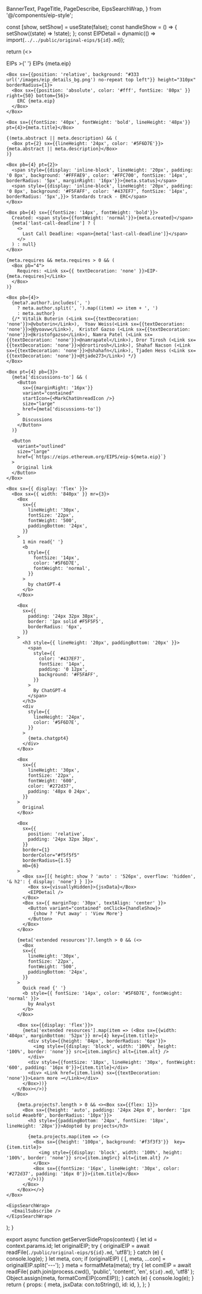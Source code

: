   BannerText,
  PageTitle,
  PageDescribe,
  EipsSearchWrap,
} from '@/components/eip-style';

  const [show, setShow] = useState(false);
  const handleShow = () => {
    setShow((state) => !state);
  };
  const EIPDetail = dynamic(() => import(`../../public/original-eips/${id}.md`));

return (<>

  <Head>
    <title>{meta.title}</title>
     <meta property="og:title" content={meta.title} key="title" />
     <meta property="og:description" content={meta.abstract || meta.description} key="description" />
  </Head>
  <Box borderTop={1} borderColor="#EAEBF0" />
  <Container maxWidth="lg">
    <Box py={4}>
      EIPs &gt;{' '}
      <Link
      sx={{  textDecoration: 'none' }}
      href="#" >
        EIPs {meta.eip}
      </Link>
    </Box>

    <Box sx={{position: 'relative', background: "#333 url('/images/eip_details_bg.png') no-repeat top left"}} height="310px" borderRadius={1}>
      <Box sx={{position: 'absolute', color: '#fff', fontSize: '80px' }} right={50} bottom={56}>
        ERC {meta.eip}
      </Box>
    </Box>

    <Box sx={{fontSize: '40px', fontWeight: 'bold', lineHeight: '48px'}} pt={4}>{meta.title}</Box>

    {(meta.abstract || meta.description) && (
      <Box pt={2} sx={{lineHeight: '24px', color: '#5F6D7E'}}>{meta.abstract || meta.description}</Box>
    )}

    <Box pb={4} pt={2}>
      <span style={{display: 'inline-block', lineHeight: '20px', padding: '0 8px', background: '#FFFAE9', color: '#FFC700', fontSize: '14px', borderRadius: '5px', marginRight: '16px'}}>{meta.status}</span>
      <span style={{display: 'inline-block', lineHeight: '20px', padding: '0 8px', background: '#F5FAFF', color: '#437EF7', fontSize: '14px', borderRadius: '5px',}}> Standards track - ERC</span>
    </Box>

    <Box pb={4} sx={{fontSize: '14px', fontWeight: 'bold'}}>
      Created: <span style={{fontWeight: 'normal'}}>{meta.created}</span>
      {meta['last-call-deadline'] ? (
        <>
          Last Call Deadline: <span>{meta['last-call-deadline']}</span>
        </>
      ) : null}
    </Box>

    {meta.requires && meta.requires > 0 && (
      <Box pb="4">
        Requires: <Link sx={{ textDecoration: 'none' }}>EIP-{meta.requires}</Link>
      </Box>
    )}

    <Box pb={4}>
      {meta?.author?.includes(', ')
        ? meta.author.split(', ').map((item) => item + ', ')
        : meta.author}
      {/* Vitalik Buterin (<Link sx={{textDecoration: 'none'}}>@vbuterin</Link>),  Yoav Weiss(<Link sx={{textDecoration: 'none'}}>@@yoavw</Link>),  Kristof Gazso (<Link sx={{textDecoration: 'none'}}>@kristofgazso</Link>), Namra Patel (<Link sx={{textDecoration: 'none'}}>@namrapatel</Link>), Dror Tirosh (<Link sx={{textDecoration: 'none'}}>@drortirosh</Link>), Shahaf Nacson (<Link sx={{textDecoration: 'none'}}>@shahafn</Link>), Tjaden Hess (<Link sx={{textDecoration: 'none'}}>@tjade273</Link>) */}
    </Box>

    <Box pt={4} pb={3}>
      {meta['discussions-to'] && (
        <Button
          sx={{marginRight: '16px'}}
          variant="contained"
          startIcon={<MarkChatUnreadIcon />}
          size="large"
          href={meta['discussions-to']}
        >
          Discussions
        </Button>
      )}

      <Button
        variant="outlined"
        size="large"
        href={`https://eips.ethereum.org/EIPS/eip-${meta.eip}`}
      >
        Original link
      </Button>
    </Box>

    <Box sx={{ display: 'flex' }}>
      <Box sx={{ width: '840px' }} mr={3}>
        <Box
          sx={{
            lineHeight: '30px',
            fontSize: '22px',
            fontWeight: '500',
            paddingBottom: '24px',
          }}
        >
          1 min read{' '}
          <b
            style={{
              fontSize: '14px',
              color: '#5F6D7E',
              fontWeight: 'normal',
            }}
          >
            by chatGPT-4
          </b>
        </Box>

        <Box
          sx={{
            padding: '24px 32px 38px',
            border: '1px solid #F5F5F5',
            borderRadius: '6px',
          }}
        >
          <h3 style={{ lineHeight: '20px', paddingBottom: '20px' }}>
            <span
              style={{
                color: '#437EF7',
                fontSize: '14px',
                padding: '0 12px',
                background: '#F5FAFF',
              }}
            >
              By ChatGPT-4
            </span>
          </h3>
          <div
            style={{
              lineHeight: '24px',
              color: '#5F6D7E',
            }}
          >
            {meta.chatgpt4}
          </div>
        </Box>

        <Box
          sx={{
            lineHeight: '30px',
            fontSize: '22px',
            fontWeight: '600',
            color: '#272d37',
            padding: '48px 0 24px',
          }}
        >
          Original
        </Box>

        <Box
          sx={{
            position: 'relative',
            padding: '24px 32px 38px',
          }}
          border={1}
          borderColor="#f5f5f5"
          borderRadius={1.5}
          mb={6}
        >
          <Box sx={[{ height: show ? 'auto' : '526px', overflow: 'hidden', '& h2': { display: 'none'} } ]}>
            <Box sx={visuallyHidden}>{jsxData}</Box>
            <EIPDetail />
          </Box>
          <Box sx={{ marginTop: '30px', textAlign: 'center' }}>
            <Button variant="contained" onClick={handleShow}>
              {show ? 'Put away' : 'View More'}
            </Button>
          </Box>
        </Box>

        {meta['extended resources']?.length > 0 && (<>
          <Box
          sx={{
            lineHeight: '30px',
            fontSize: '22px',
            fontWeight: '500',
            paddingBottom: '24px',
          }}
        >
          Quick read {' '}
          <b style={{ fontSize: '14px', color: '#5F6D7E', fontWeight: 'normal' }}>
            by Analyst
          </b>
        </Box>

        <Box sx={{display: 'flex'}}>
          {meta['extended resources'].map(item => (<Box sx={{width: '404px', marginBottom: '52px'}} mr={4} key={item.title}>
            <div style={{height: '84px', borderRadius: '6px'}}>
              <img style={{display: 'block', width: '100%', height: '100%', border: 'none'}} src={item.imgSrc} alt={item.alt} />
            </div>
            <div style={{fontSize: '18px', lineHeight: '30px', fontWeight: '600', padding: '16px 0'}}>{item.title}</div>
            <div> <Link href={item.link} sx={{textDecoration: 'none'}}>Learn more →</Link></div>
          </Box>))}
        </Box></>)}
      </Box>

        {meta.projects?.length > 0 && <><Box sx={{flex: 1}}>
          <Box sx={{height: 'auto', padding: '24px 24px 0', border: '1px solid #eaebf0', borderRadius: '10px'}}>
            <h3 style={{paddingBottom: '24px', fontSize: '18px', lineHeight: '28px'}}>Adopted by projects</h3>

            {meta.projects.map(item => (<>
              <Box sx={{height: '100px', background: '#f3f3f3'}}  key={item.title}>
                <img style={{display: 'block', width: '100%', height: '100%', border: 'none'}} src={item.imgSrc} alt={item.alt} />
              </Box>
              <Box sx={{fontSize: '16px', lineHeight: '30px', color: '#272d37', padding: '16px 0'}}>{item.title}</Box>
            </>))}
          </Box>
        </Box></>}
    </Box>

    <EipsSearchWrap>
      <EmailSubscribe />
    </EipsSearchWrap>

  </Container>
</>);
}

export async function getServerSideProps(context) {
  let id = context.params.id;
  let originalEIP;
  try {
    originalEIP = await readFile(`./public/original-eips/${id}.md`, 'utf8');
  } catch (e) {
    console.log(e);
  }
  let meta, con;
  if (originalEIP) {
    [, meta, ...con] = originalEIP.split('---');
  }
  meta = formatMeta(meta);
  try {
    let comEIP = await readFile(
      path.join(process.cwd(), 'public', 'content', 'en', `${id}.md`),
      'utf8'
    );
    Object.assign(meta, formatComEIP(comEIP));
  } catch (e) {
    console.log(e);
  }
  return {
    props: {
      meta,
      jsxData: con.toString(),
      id: id,
    },
  };
}
